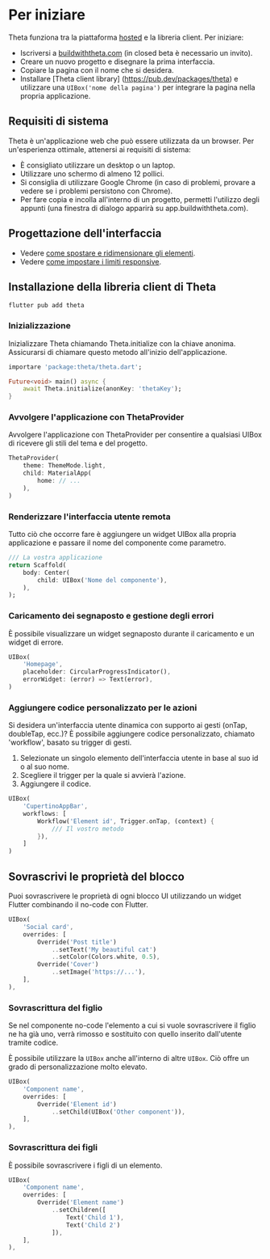 # Per iniziare

Theta funziona tra la piattaforma [hosted](https://buildwiththeta.com) e la libreria client. Per iniziare:

- Iscriversi a [buildwiththeta.com](https://buildwiththeta.com) (in closed beta è necessario un invito).
- Creare un nuovo progetto e disegnare la prima interfaccia.
- Copiare la pagina con il nome che si desidera.
- Installare [Theta client library] (https://pub.dev/packages/theta) e utilizzare una `UIBox('nome della pagina')` per integrare la pagina nella propria applicazione.

## Requisiti di sistema

Theta è un'applicazione web che può essere utilizzata da un browser. Per un'esperienza ottimale, attenersi ai requisiti di sistema:

- È consigliato utilizzare un desktop o un laptop.
- Utilizzare uno schermo di almeno 12 pollici.
- Si consiglia di utilizzare Google Chrome (in caso di problemi, provare a vedere se i problemi persistono con Chrome).
- Per fare copia e incolla all'interno di un progetto, permetti l'utilizzo degli appunti (una finestra di dialogo apparirà su app.buildwiththeta.com).

## Progettazione dell'interfaccia

- Vedere [come spostare e ridimensionare gli elementi](https://docs.page/buildwiththeta/buildwiththeta/en/studio/positioning_and_resizing).
- Vedere [come impostare i limiti responsive](https://docs.page/buildwiththeta/buildwiththeta/en/studio/constraints).

## Installazione della libreria client di Theta

```
flutter pub add theta
```

### Inizializzazione

Inizializzare Theta chiamando Theta.initialize con la chiave anonima. Assicurarsi di chiamare questo metodo all'inizio dell'applicazione.

```dart
importare 'package:theta/theta.dart';

Future<void> main() async {
    await Theta.initialize(anonKey: 'thetaKey');
}
```

### Avvolgere l'applicazione con ThetaProvider

Avvolgere l'applicazione con ThetaProvider per consentire a qualsiasi UIBox di ricevere gli stili del tema e del progetto.

```dart
ThetaProvider(
    theme: ThemeMode.light,
    child: MaterialApp(
        home: // ...
    ),
)
```

### Renderizzare l'interfaccia utente remota

Tutto ciò che occorre fare è aggiungere un widget UIBox alla propria applicazione e passare il nome del componente come parametro.

```dart
/// La vostra applicazione
return Scaffold(
    body: Center(
        child: UIBox('Nome del componente'),
    ),
);
```

### Caricamento dei segnaposto e gestione degli errori

È possibile visualizzare un widget segnaposto durante il caricamento e un widget di errore.

```dart
UIBox(
    'Homepage',
    placeholder: CircularProgressIndicator(),
    errorWidget: (error) => Text(error),
)
```

### Aggiungere codice personalizzato per le azioni

Si desidera un'interfaccia utente dinamica con supporto ai gesti (onTap, doubleTap, ecc.)? È possibile aggiungere codice personalizzato, chiamato 'workflow', basato su trigger di gesti.

1. Selezionate un singolo elemento dell'interfaccia utente in base al suo id o al suo nome.
2. Scegliere il trigger per la quale si avvierà l'azione.
3. Aggiungere il codice.

```dart
UIBox(
    'CupertinoAppBar',
    workflows: [
        Workflow('Element id', Trigger.onTap, (context) {
            /// Il vostro metodo
        }),
    ]
)
```
## Sovrascrivi le proprietà del blocco

Puoi sovrascrivere le proprietà di ogni blocco UI utilizzando un widget Flutter combinando il no-code con Flutter.

```dart
UIBox(
    'Social card',
    overrides: [
        Override('Post title')
            ..setText('My beautiful cat')
            ..setColor(Colors.white, 0.5),
        Override('Cover')
            ..setImage('https://...'),
    ],
),
```

### Sovrascrittura del figlio

Se nel componente no-code l'elemento a cui si vuole sovrascrivere il figlio ne ha già uno, 
verrà rimosso e sostituito con quello inserito dall'utente tramite codice.

È possibile utilizzare la `UIBox` anche all'interno di altre `UIBox`. Ciò offre un grado di personalizzazione molto elevato.

```dart
UIBox(
    'Component name',
    overrides: [
        Override('Element id')
            ..setChild(UIBox('Other component')),
    ],
),
```

### Sovrascrittura dei figli

È possibile sovrascrivere i figli di un elemento. 

```dart
UIBox(
    'Component name',
    overrides: [
        Override('Element name')
            ..setChildren([
                Text('Child 1'), 
                Text('Child 2')
            ]),
    ],
),
```
